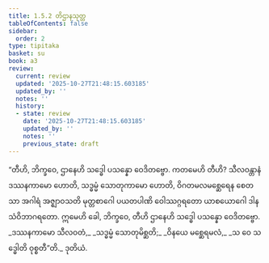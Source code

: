 ```yaml
---
title: 1.5.2 တိဌာနသုတ္တ
tableOfContents: false
sidebar:
  order: 2
type: tipitaka
basket: su
book: a3
review:
  current: review
  updated: '2025-10-27T21:48:15.603185'
  updated_by: ''
  notes: ''
  history:
  - state: review
    date: '2025-10-27T21:48:15.603185'
    updated_by: ''
    notes: ''
    previous_state: draft
---
```



<ReviewStatus review={frontmatter.review} showDetails={true} />

<HypothesisAnnotation frontmatter={frontmatter} />

<DynamicBreadcrumb />

<Division number="42" book="a3" e="ch" v="15" p="149">

<Paragraph number="275" book="a3">
“တီဟိ, ဘိက္ခဝေ, ဌာနေဟိ သဒ္ဓေါ ပသန္နော ဝေဒိတဗ္ဗော. ကတမေဟိ တီဟိ? သီလဝန္တာနံ ဒဿနကာမော ဟောတိ, သဒ္ဓမ္မံ သောတုကာမော ဟောတိ, ဝိဂတမလမစ္ဆေရေန စေတသာ အဂါရံ အဇ္ဈာဝသတိ မုတ္တစာဂေါ ပယတပါဏိ ဝေါဿဂ္ဂရတော ယာစယောဂေါ ဒါနသံဝိဘာဂရတော. ဣမေဟိ ခေါ, ဘိက္ခဝေ, တီဟိ ဌာနေဟိ သဒ္ဓေါ ပသန္နော ဝေဒိတဗ္ဗော.
</Paragraph>

<Paragraph number="276" type="verses" book="a3">
_ဒဿနကာမော သီလဝတံ,_  
_သဒ္ဓမ္မံ သောတုမိစ္ဆတိ;_  
_ဝိနယေ မစ္ဆေရမလံ,_  
_သ ဝေ သဒ္ဓေါတိ ဝုစ္စတီ”တိ._  


</Paragraph>
</Division>

<Paragraph number="277" type="center" book="a3">
ဒုတိယံ.
</Paragraph>